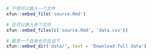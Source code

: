 ```{r echo=FALSE}
# 不但可以嵌入一个文件
xfun::embed_file('source.Rmd')

# 还可以嵌入多个文件
xfun::embed_files(c('source.Rmd', 'data.csv'))

# 甚至一个目录也不在话下
xfun::embed_dir('data/', text = 'Download full data')
```
